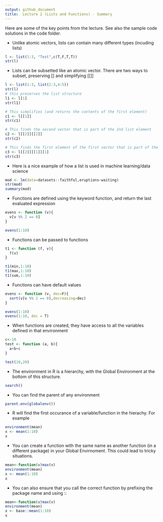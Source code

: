 ```yaml
---
output: github_document
title:  Lecture 2 (Lists and Functions) - Summary
---
```


<!-- README.md is generated from README.Rmd. Please edit that file -->
Here are some of the key points from the lecture. See also the sample code solutions in the code folder.

* Unlike atomic vectors, lists can contain many different types (incuding lists)

```r
l <- list(1:3, "Test",c(T,F,T,T))
str(l)
```

* Lists can be subsetted like an atomic vector. There are two ways to subset, preserving [] and simplifying [[]]

```r
l <- list(1:3, list(2:3,4:5))
str(l)
# this preserves the list structure
l1 <- l[1]
str(l1)

# This simplifies (and returns the contents of the first element)
c1 <- l[[1]]
str(c1)

# This finds the second vector that is part of the 2nd list element
c2 <- l[[2]][[2]]
str(c2)

# This finds the first element of the first vector that is part of the 2nd list element
c3 <- l[[2]][[1]][1]
str(c3)
```

* Here is a nice example of how a list is used in machine learning/data science
```r
mod <- lm(data=datasets::faithful,eruptions~waiting)
str(mod)
summary(mod)
```

* Functions are defined using the keyword function, and return the last evaluated expression

```r
evens <- function (v){
  v[v %% 2 == 0]
}

evens(1:10)
```

* Functions can be passed to functions
```r
t1 <- function (f, v){
  f(v)
}

t1(min,1:10)
t1(max,1:10)
t1(sum,1:10)
```

* Functions can have default values
```r
evens <- function (v, dec=F){
  sort(v[v %% 2 == 0],decreasing=dec)
}

evens(1:10)
evens(1:10, dec = T)
```

* When functions are created, they have access to all the variables defined in that environment
```r
c<-10
test <- function (a, b){
  a+b+c
}

test(10,20)
```

* The environment in R is a hierarchy, with the Global Environment at the bottom of this structure.
```r
search()
```

* You can find the parent of any environment
```r
parent.env(globalenv())
```

* R will find the first occurance of a variable/function in the hierachy. For example
```r
environment(mean)
x <- mean(1:10)
x
```


* You can create a function with the same name as another function (in a different package) in your Global Envirnoment. This could lead to tricky situations.
```r
mean<-function(v)max(v)
environment(mean)
x <- mean(1:10)
x
```
* You can also ensure that you call the correct function by prefixing the package name and using ::
```r
mean<-function(v)max(v)
environment(mean)
x <- base::mean(1:10)
x
```
